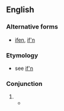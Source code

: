 ==English==

===Alternative forms===
* [[ifen]], [[if'n]]

===Etymology===
* see [[if'n]]

===Conjunction===
{{en-con}}

# {{nonstandard form of|en|if}}
#* {{quote-book|en|year=1952|author=[[w:Ralph Ellison|Ralph Ellison]]|title=[[w:Invisible Man|Invisible Man]] |publisher=Penguin Books (2014)|page=58|passage=“Itʼs burninʼ hot as '''iffen''' the house was caught on fire.”}}